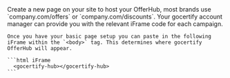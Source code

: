 <Steps>
  <Step title="Add a new page on-site">
    Create a new page on your site to host your OfferHub, most brands use `company.com/offers` or `company.com/discounts`.
  </Step>
  <Step title="Add OfferHub iFrame to body">
    <Tip>
      Your gocertify account manager can provide you with the relevant iFrame code for each campaign.
    </Tip>

    Once you have your basic page setup you can paste in the following iFrame within the `<body>` tag. This determines where gocertify OfferHub will appear.

    ```html iFrame
      <gocertify-hub></gocertify-hub>
    ```
  </Step>

</Steps>